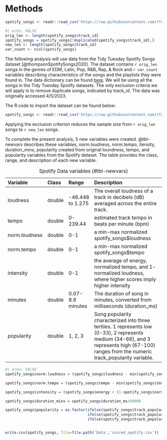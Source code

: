 # Methods {.unnumbered}

```r
spotify_songs <- readr::read_csv('https://raw.githubusercontent.com/rfordatascience/tidytuesday/master/data/2020/2020-01-21/spotify_songs.csv', show_col_types = FALSE)
```

```r
#| echo: FALSE
orig_len <- length(spotify_songs$track_id)
spotify_songs = spotify_songs[!duplicated(spotify_songs$track_id),]
new_len <- length(spotify_songs$track_id)
var_count <- ncol(spotify_songs)
```

The following analysis will use data from the Tidy Tuesday Spotify Songs dataset [@thompsonSpotifySongs2020]. The dataset contains `r orig_len` songs in the genres of EDM, Latin, Pop, R&B, Rap, & Rock and `r var_count` variables describing characteristics of the songs and the playlists they were found in. The data dictionary can be found [here](https://github.com/rfordatascience/tidytuesday/blob/master/data/2020/2020-01-21/readme.md#data-dictionary). We will be using all the songs in the Tidy Tuesday Spotify datasets. The only exclusion criteria we will apply is to remove duplicate songs, indicated by track_id. The data was originally accessed 4/5/2023.

The R code to import the dataset can be found below:

```r
spotify_songs <- readr::read_csv('https://raw.githubusercontent.com/rfordatascience/tidytuesday/master/data/2020/2020-01-21/spotify_songs.csv', show_col_types = FALSE)
```

Applying the exclusion criterion reduces the sample size from `r orig_len` songs to `r new_len` songs.

To complete the present analysis, 5 new variables were created. @tbl-newvars describes these variables, norm.loudness, norm.tempo, itensity, duration_mins, popularity created from original loundness, tempo, and popularity variables from the Spotify dataset. The table provides the class, range, and description of each new variable.

| Variable      | Class  | Range            | Description                                                                                                                                                                                |
|:--------|:--------|:--------|:----------------------------------------------|
| loudness      | double | -46.448 to 1.275 | The overall loudness of a track in decibels (dB) averaged across the entire track.                                                                                                         |
| tempo         | double | 0-239.44         | estimated track tempo in beats per minute (bpm)                                                                                                                                            |
| norm.loudness | double | 0-1              | a min-max normalized spotify_songs\$loudness                                                                                                                                               |
| norm.tempo    | double | 0-1              | a min-max normalized spotify_songs\$tempo                                                                                                                                                  |
| intensity     | double | 0-1              | the average of energy, normalized tempo, and 1- normalized loudness, where higher scores imply higher intensity                                                                            |
| minutes       | double | 0.07-8.6 minutes | The duration of song in minutes, converted from milliseconds (duration_ms)                                                                                                                 |
| popularity    | double | 1, 2, 3          | Song popularity characterized into three tertiles. 1 represents low (0-33), 2 represents medium (34-66), and 3 represents high (67-100) ranges from the numeric track_popularity variable. |

: Spotify Data variables {#tbl-newvars}

```r
#| echo: FALSE
spotify_songs$norm.loudness = (spotify_songs$loudness - min(spotify_songs$loudness)) / (max(spotify_songs$loudness) - min(spotify_songs$loudness))

spotify_songs$norm.tempo = (spotify_songs$tempo - min(spotify_songs$tempo)) / (max(spotify_songs$tempo) - min(spotify_songs$tempo))

spotify_songs$intensity = (spotify_songs$energy + (1-spotify_songs$norm.loudness) + spotify_songs$norm.tempo)/3

spotify_songs$duration_mins = spotify_songs$duration_ms/60000

spotify_songs$popularity = as.factor(ifelse(spotify_songs$track_popularity <= 33, 1, 
                                     ifelse(spotify_songs$track_popularity <= 66, 2,
                                     ifelse(spotify_songs$track_popularity <= 100, 3))))


write.csv(spotify_songs, file=file.path('Data','scored_spotify.csv'))
```
